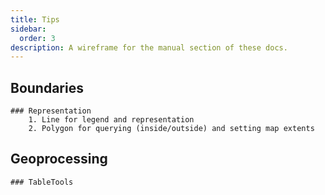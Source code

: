 ```yaml
---
title: Tips
sidebar:
  order: 3
description: A wireframe for the manual section of these docs.
---
```


## Boundaries

    ### Representation
        1. Line for legend and representation
        2. Polygon for querying (inside/outside) and setting map extents

## Geoprocessing

    ### TableTools